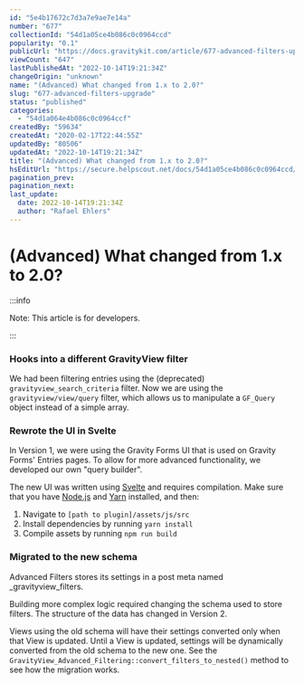 ```yaml
---
id: "5e4b17672c7d3a7e9ae7e14a"
number: "677"
collectionId: "54d1a05ce4b086c0c0964ccd"
popularity: "0.1"
publicUrl: "https://docs.gravitykit.com/article/677-advanced-filters-upgrade"
viewCount: "647"
lastPublishedAt: "2022-10-14T19:21:34Z"
changeOrigin: "unknown"
name: "(Advanced) What changed from 1.x to 2.0?"
slug: "677-advanced-filters-upgrade"
status: "published"
categories: 
  - "54d1a064e4b086c0c0964ccf"
createdBy: "59634"
createdAt: "2020-02-17T22:44:55Z"
updatedBy: "80506"
updatedAt: "2022-10-14T19:21:34Z"
title: "(Advanced) What changed from 1.x to 2.0?"
hsEditUrl: "https://secure.helpscout.net/docs/54d1a05ce4b086c0c0964ccd/article/5e4b17672c7d3a7e9ae7e14a"
pagination_prev: 
pagination_next: 
last_update:
  date: 2022-10-14T19:21:34Z
  author: "Rafael Ehlers"
---
```


# (Advanced) What changed from 1.x to 2.0?


:::info

Note: This article is for developers.

:::



### Hooks into a different GravityView filter

We had been filtering entries using the (deprecated) `gravityview_search_criteria` filter. Now we are using the `gravityview/view/query` filter, which allows us to manipulate a `GF_Query` object instead of a simple array.

### Rewrote the UI in Svelte

In Version 1, we were using the Gravity Forms UI that is used on Gravity Forms' Entries pages. To allow for more advanced functionality, we developed our own "query builder".

The new UI was written using [Svelte](https://svelte.dev/) and requires compilation. Make sure that you have [Node.js](https://nodejs.org/en/) and [Yarn](https://yarnpkg.com/) installed, and then:

1. Navigate to `[path to plugin]/assets/js/src`
2. Install dependencies by running `yarn install`
3. Compile assets by running `npm run build`

### Migrated to the new schema

Advanced Filters stores its settings in a post meta named \_gravityview\_filters.

Building more complex logic required changing the schema used to store filters. The structure of the data has changed in Version 2.

Views using the old schema will have their settings converted only when that View is updated. Until a View is updated, settings will be dynamically converted from the old schema to the new one. See the `GravityView_Advanced_Filtering::convert_filters_to_nested()` method to see how the migration works.